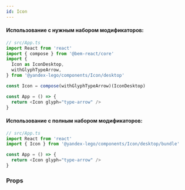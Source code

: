 ```yaml
---
id: Icon
---
```



#### Использование с нужным набором модификаторов:

```ts
// src/App.ts
import React from 'react'
import { compose } from '@bem-react/core'
import {
  Icon as IconDesktop,
  withGlyphTypeArrow,
} from '@yandex-lego/components/Icon/desktop'

const Icon = compose(withGlyphTypeArrow)(IconDesktop)

const App = () => {
  return <Icon glyph="type-arrow" />
}
```

#### Использование с полным набором модификаторов:

```ts
// src/App.ts
import React from 'react'
import { Icon } from '@yandex-lego/components/Icon/desktop/bundle'

const App = () => {
  return <Icon glyph="type-arrow" />
}
```

### Props

<PropsTable props={iconProps} />
